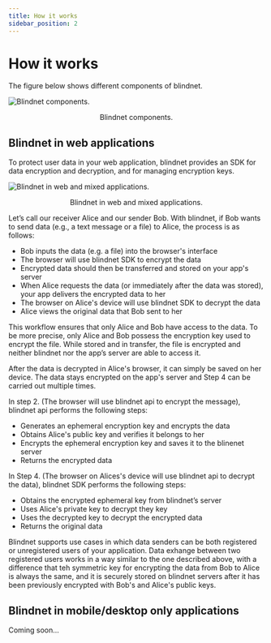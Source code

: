 ```yaml
---
title: How it works
sidebar_position: 2
---
```



# How it works

The figure below shows different components of blindnet.

![Blindnet components.](/img/how_it_works/components.svg)
<p align="center">
    Blindnet components.
</p>

## Blindnet in web applications

To protect user data in your web application, blindnet provides an SDK for data encryption and decryption, and for managing encryption keys. 

![Blindnet in web and mixed applications.](/img/how_it_works/web_enc_detail.svg)
<p align="center">
    Blindnet in web and mixed applications.
</p>

Let’s call our receiver Alice and our sender Bob. With blindnet, if Bob wants to send data (e.g., a text message or a file) to Alice, the process is as follows:

- Bob inputs the data (e.g. a file) into the browser's interface
- The browser will use blindnet SDK to encrypt the data
- Encrypted data should then be transferred and stored on your app's server
- When Alice requests the data (or immediately after the data was stored), your app delivers the encrypted data to her
- The browser on Alice's device will use blindnet SDK to decrypt the data
- Alice views the original data that Bob sent to her

This workflow ensures that only Alice and Bob have access to the data. To be more precise, only Alice and Bob possess the encryption key used to encrypt the file.
While stored and in transfer, the file is encrypted and neither blindnet nor the app’s server are able to access it.

After the data is decrypted in Alice's browser, it can simply be saved on her device. The data stays encrypted on the app's server and Step 4 can be carried out multiple times.

In step 2. (The browser will use blindnet api to encrypt the message), blindnet api performs the following steps:

- Generates an ephemeral encryption key and encrypts the data
- Obtains Alice's public key and verifies it belongs to her
- Encrypts the ephemeral encryption key and saves it to the blinenet server
- Returns the encrypted data

In Step 4. (The browser on Alices's device will use blindnet api to decrypt the data), blindnet SDK performs the following steps:

- Obtains the encrypted ephemeral key from blindnet’s server
- Uses Alice's private key to decrypt they key
- Uses the decrypted key to decrypt the encrypted data
- Returns the original data

Blindnet supports use cases in which data senders can be both registered or unregistered users of your application. Data exhange between two registered users works in a way similar to the one described above, with a difference that teh symmetric key for encrypting the data from Bob to Alice is always the same, and it is securely stored on blindnet servers after it has been previously encrypted with Bob's and Alice's public keys.

## Blindnet in mobile/desktop only applications

Coming soon...


